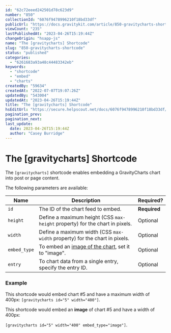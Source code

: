 ```yaml
---
id: "62c72eeed242501d78c623d9"
number: "850"
collectionId: "6076f9478996210f18bd33df"
publicUrl: "https://docs.gravitykit.com/article/850-gravitycharts-shortcode"
viewCount: "235"
lastPublishedAt: "2023-04-26T15:19:44Z"
changeOrigin: "hsapp-js"
name: "The [gravitycharts] Shortcode"
slug: "850-gravitycharts-shortcode"
status: "published"
categories: 
  - "6261683a93a48c44483342eb"
keywords: 
  - "shortcode"
  - "embed"
  - "charts"
createdBy: "59634"
createdAt: "2022-07-07T19:07:26Z"
updatedBy: "543004"
updatedAt: "2023-04-26T15:19:44Z"
title: "The [gravitycharts] Shortcode"
hsEditUrl: "https://secure.helpscout.net/docs/6076f9478996210f18bd33df/article/62c72eeed242501d78c623d9"
pagination_prev: 
pagination_next: 
last_update:
  date: 2023-04-26T15:19:44Z
  author: "Casey Burridge"
---
```


# The [gravitycharts] Shortcode

The `[gravitycharts]` shortcode enables embedding a GravityCharts chart into post or page content.

The following parameters are available:

| Name | Description | Required? |
|---|---|---|
| `id` | The ID of the chart feed to embed. | **Required** |
| `height` | Define a maximum height (CSS `max-height` property) for the chart in pixels. | Optional |
| `width` | Define a maximum width (CSS `max-width` property) for the chart in pixels. | Optional |
| `embed_type` | To embed an [image of the chart](https://docs.gravitykit.com/article/854-image-charts), set it to "image". | Optional |
| `entry` | To chart data from a single entry, specify the entry ID. | Optional |

### Example

This shortcode would embed chart #5 and have a maximum width of 400px: `[gravitycharts id="5" width="400"]`.

This shortcode would embed an **image** of chart #5 and have a width of 400px:

`[gravitycharts id="5" width="400" embed_type="image"]`.